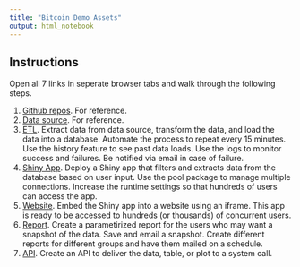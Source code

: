 ```yaml
---
title: "Bitcoin Demo Assets"
output: html_notebook
---
```


## Instructions

Open all 7 links in seperate browser tabs and walk through the following steps.

1. [Github repos](https://github.com/nwstephens/r-admin-2018/tree/master/bitcoin). For reference.
2. [Data source](https://blockchain.info/api/exchange_rates_api). For reference.
3. [ETL](http://colorado.rstudio.com:3939/connect/#/apps/889/access/904). Extract data from data source, transform the data, and load the data into a database. Automate the process to repeat every 15 minutes. Use the history feature to see past data loads. Use the logs to monitor success and failures. Be notified via email in case of failure.
4. [Shiny App](http://colorado.rstudio.com:3939/connect/#/apps/888/access). Deploy a Shiny app that filters and extracts data from the database based on user input. Use the pool package to manage multiple connections. Increase the runtime settings so that hundreds of users can access the app.
5. [Website](http://colorado.rstudio.com/bitcoin/). Embed the Shiny app into a website using an iframe. This app is ready to be accessed to hundreds (or thousands) of concurrent users.
6. [Report](http://colorado.rstudio.com:3939/connect/#/apps/891/access/908). Create a parametirized report for the users who may want a snapshot of the data. Save and email a snapshot. Create different reports for different groups and have them mailed on a schedule.
7. [API](http://colorado.rstudio.com:3939/connect/#/apps/890/access). Create an API to deliver the data, table, or plot to a system call. 

